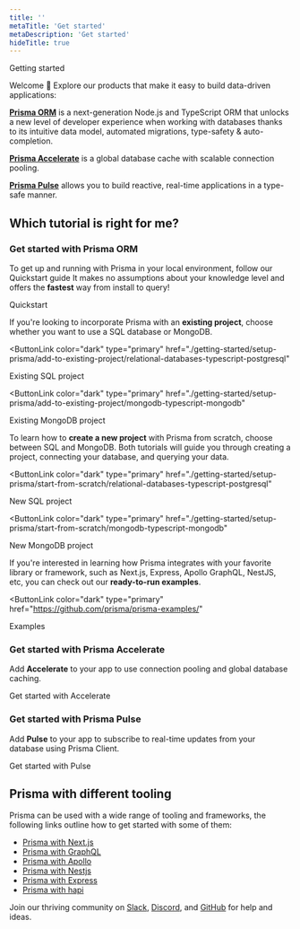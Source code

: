 ```yaml
---
title: ''
metaTitle: 'Get started'
metaDescription: 'Get started'
hideTitle: true
---
```


<TopBlock>

<BorderBox>

<BoxTitle>Getting started</BoxTitle>

Welcome 👋 Explore our products that make it easy to build data-driven applications:

[**<Database />Prisma ORM**](/orm/overview/introduction/what-is-prisma) is a next-generation Node.js and TypeScript ORM that unlocks a new level of developer experience when working with databases thanks to its intuitive data model, automated migrations, type-safety & auto-completion.

[**<Bolt />Prisma Accelerate**](/accelerate/what-is-accelerate) is a global database cache with scalable connection pooling.

[**<SignalStream />Prisma Pulse**](/pulse/what-is-pulse) allows you to build reactive, real-time applications in a type-safe manner.

</BorderBox>

</TopBlock>

## Which tutorial is right for me?

### Get started with Prisma ORM

To get up and running with Prisma in your local environment, follow our Quickstart guide It makes no assumptions about your knowledge level and offers the **fastest** way from install to query!

<ButtonLink color="dark" type="primary" href="./getting-started/quickstart">
  Quickstart
</ButtonLink>

If you're looking to incorporate Prisma with an **existing project**, choose whether you want to use a SQL database or MongoDB.

<ButtonLink
  color="dark"
  type="primary"
  href="./getting-started/setup-prisma/add-to-existing-project/relational-databases-typescript-postgresql"
>
  Existing SQL project
</ButtonLink>

<ButtonLink
  color="dark"
  type="primary"
  href="./getting-started/setup-prisma/add-to-existing-project/mongodb-typescript-mongodb"
>
  Existing MongoDB project
</ButtonLink>

To learn how to **create a new project** with Prisma from scratch, choose between SQL and MongoDB. Both tutorials will guide you through creating a project, connecting your database, and querying your data.

<ButtonLink
  color="dark"
  type="primary"
  href="./getting-started/setup-prisma/start-from-scratch/relational-databases-typescript-postgresql"
>
  New SQL project
</ButtonLink>

<ButtonLink
  color="dark"
  type="primary"
  href="./getting-started/setup-prisma/start-from-scratch/mongodb-typescript-mongodb"
>
  New MongoDB project
</ButtonLink>

If you're interested in learning how Prisma integrates with your favorite library or framework, such as Next.js, Express, Apollo GraphQL, NestJS, etc, you can check out our **ready-to-run examples**.

<ButtonLink
  color="dark"
  type="primary"
  href="https://github.com/prisma/prisma-examples/"
>
  Examples
</ButtonLink>

### Get started with Prisma Accelerate

Add **Accelerate** to your app to use connection pooling and global database caching.

<ButtonLink color="dark" type="primary" href="/accelerate/getting-started">
  Get started with Accelerate
</ButtonLink>

### Get started with Prisma Pulse

Add **Pulse** to your app to subscribe to real-time updates from your database using Prisma Client.

<ButtonLink color="dark" type="primary" href="/pulse/getting-started">
  Get started with Pulse
</ButtonLink>

## Prisma with different tooling

Prisma can be used with a wide range of tooling and frameworks, the following links outline how to get started with some of them:

- [Prisma with Next.js](https://www.prisma.io/nextjs)
- [Prisma with GraphQL](https://www.prisma.io/graphql)
- [Prisma with Apollo](https://www.prisma.io/apollo)
- [Prisma with Nestjs](https://www.prisma.io/nestjs)
- [Prisma with Express](https://www.prisma.io/express)
- [Prisma with hapi](https://www.prisma.io/hapi)

<Admonition type="info">

Join our thriving community on [Slack](https://slack.prisma.io/), [Discord](https://discord.gg/KQyTW2H5ca), and [GitHub](https://github.com/prisma/prisma) for help and ideas.

</Admonition>

